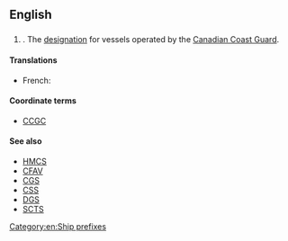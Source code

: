 {{wikipedia|Canadian Coast Guard Ship}}
==English==

==={{initialism-old|en}}===
{{en-initialism}}

# {{context|nautical|military}} {{initialism of|Canadian Coast Guard Ship}}. The [[designation]] for vessels operated by the [[w:Canadian Coast Guard|Canadian Coast Guard]].

====Translations====
{{trans-top}}
* French: {{t-|fr|NGCC}}
{{trans-mid}}
{{trans-bottom}}

====Coordinate terms====
* [[CCGC]]

====See also====
* [[HMCS]]
* [[CFAV]]
* [[CGS]]
* [[CSS]]
* [[DGS]]
* [[SCTS]]

[[Category:en:Ship prefixes]]